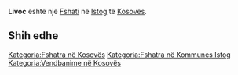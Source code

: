 {{Fshat në Kosovës
 | Emri                = Livoc
 | EmriAlt                = Doni Livoch,Donji Livoc,Donji Livoč,Livoc,Livoc i Poshtem,Livoc i Ulte,Livoci i Poshtem,Livoci i Ulte,Livoq i Poshtem,Livoq i Poshtëm,Livoç i Poshtëm,Livoç i Ultë,Livoçi i Poshtëm,Livoçi i Ultë,Доњи Ливоч
 | Emri (Rasa dhanore) = 
 | Figura              = 
 | Shteti              = Kosovës
 | Komuna              = Istog
 | Kodi postar         = 
 | Sipërfaqja          = 

 | Popullsia           = 

 | Regj. i popullsisë  = 
 | Dend. e popullsisë  = 
 | Faqja zyrtare       = 
 <!--- Koordinatat ----> 
 | Gjerësia            = 42.43111
 | Gjatësia            = 21.45306
 | Lartësia            = 
}}
'''Livoc''' është një [[Fshati]] në [[Istog]] të [[Kosovës]].

<!-- == Gjeografia == -->
<!-- == Historia == -->
<!-- == Demografia == -->
== Shih edhe ==
{{Komuna Istog}}
{{Kosovo-Administrata-Cung}}

[[Kategoria:Fshatra në Kosovës]]
[[Kategoria:Fshatra në Kommunes Istog]]
[[Kategoria:Vendbanime në Kosovës]]